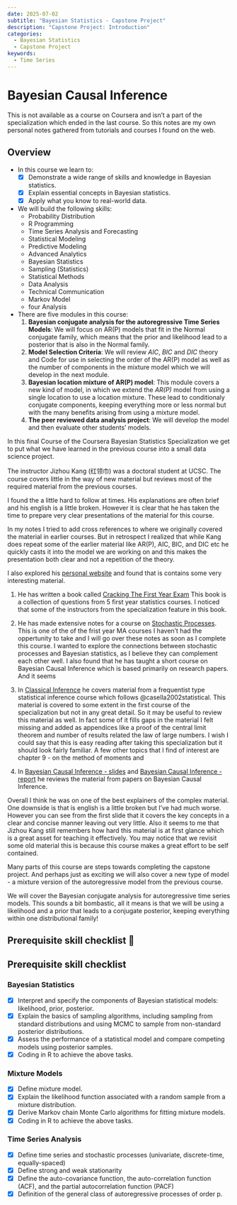```yaml
---
date: 2025-07-02
subtitle: "Bayesian Statistics - Capstone Project"
description: "Capstone Project: Introduction"
categories:
  - Bayesian Statistics
  - Capstone Project
keywords:
  - Time Series
---
```


# Bayesian Causal Inference

This is not available as a course on Coursera and isn't a part of the specialization which ended in the last course. So this notes are my own personal notes gathered from tutorials and courses I found on the web.

## Overview

- In this course we learn to:
  - [x] Demonstrate a wide range of skills and knowledge in Bayesian statistics.
  - [x] Explain essential concepts in Bayesian statistics.
  - [x] Apply what you know to real-world data.
- We will build the following skills:
  - Probability Distribution
  - R Programming
  - Time Series Analysis and Forecasting
  - Statistical Modeling
  - Predictive Modeling
  - Advanced Analytics
  - Bayesian Statistics
  - Sampling (Statistics)
  - Statistical Methods
  - Data Analysis
  - Technical Communication
  - Markov Model
  - four Analysis
- There are five modules in this course:
  1. **Bayesian conjugate analysis for the autoregressive Time Series Models**: We will focus on AR(P) models that fit in the Normal conjugate family, which means that the prior and likelihood lead to a posterior that is also in the Normal family.
  2. **Model Selection Criteria**: We will review *AIC*, *BIC* and *DIC* theory and Code for use in selecting the order of the AR(P) model as well as the number of components in the mixture model which we will develop in the next module.
  3. **Bayesian location mixture of AR(P) model**: This module covers a new kind of model, in which we extend the *AR(P)* model from using a single location to use a location mixture. These lead to conditionaly conjugate components, keeping everything more or less normal but with the many benefits arising from using a mixture model.
  4. **The peer reviewed data analysis project**: We will develop the model and then evaluate other students' models.


In this final Course of the Coursera Bayesian Statistics Specialization we get to put what we have learned in the previous course into a small data science project.

The instructor Jizhou Kang (红领巾) was a doctoral student at UCSC. 
The course covers little in the way of new material but reviews most of the required material from the previous courses. 

I found the a little hard to follow at times. His explanations are often brief and his english is a little broken. However it is clear that he has taken the time to prepare very clear presentations of the material for this course. 

In my notes I tried to add cross references to where we originally covered the material in earlier courses. But in retrospect I realized that while Kang does repeat some of the earlier material like AR(P), AIC, BIC, and DIC etc he quickly casts it into the model we are working on and this makes the presentation both clear and not a repetition of the theory.

I also explored his [personal website](http://gzerokang.github.io) and found that is contains some very interesting material. 

1. He has written a book called [Cracking The First Year Exam
](https://bookdown.org/jkang37/fye/) This book is a collection of questions from 5 first year statistics courses. I noticed that some of the instructors from the specialization feature in this book.

2. He has made extensive notes for a course on [Stochastic Processes](https://bookdown.org/jkang37/stochastic-process-lecture-notes/). This is one of the of the frist year MA courses I haven't had the oppertunity to take and I will go over these notes as soon as I complete this course.
I wanted to explore the connections between stochastic processes and Bayesian statistics, as I believe they can complement each other well.
I also found that he has taught a short course on Bayesian Causal Inference which is based primarily on research papers. And it seems

3. In [Classical Inference](https://bookdown.org/jkang37/stat205b-notes/) he covers material from a frequentist type statistical inference course which follows @casella2002statistical. This material is covered to some extent in the first course of the specialization but not in any great detail. So it may be useful to review this material as well. In fact some of it fills gaps in the material I felt missing and added as appendices like a proof of the central limit theorem and number of results related the law of large numbers. I wish I could say that this is easy reading after taking this specialization but it should look fairly familiar. A few other topics that I find of interest are chapter 9 - on the method of moments and 

4. In [Bayesian Causal Inference - slides](https://github.com/gzerokang/gzerokang.github.io/blob/main/docs/Bayesian_Causal_Inference.pdf) and [Bayesian Causal Inference - report](https://github.com/gzerokang/gzerokang.github.io/blob/main/docs/Bayesian_Causal_Inference__Introduction_and_Examples.pdf) he reviews the material from papers on Bayesian Causal Inference.

Overall I think he was on one of the best explainers of the complex material.  One downside is that is english is a little broken but I've had much worse. However you can see from the first slide that it covers the key concepts in a clear and concise manner leaving out very little.
Also it seems to me that Jizhou Kang still remembers how hard this material is at first glance which is a great asset for teaching it effectively. You may notice that we revisit some old material this is because this course makes a great effort to be self contained.

Many parts of this course are steps towards completing the capstone project.
And perhaps just as exciting we will also cover a new type of model - a mixture version of the autoregressive model from the previous course.

We will cover the Bayesian conjugate analysis for autoregressive time series models.
This sounds a bit bombastic, all it means is that we will be using a likelihood and a prior that leads to a conjugate posterior, keeping everything within one distributional family!

## Prerequisite skill checklist 📖


:::: {.callout-note collapse="true"}
## Prerequisite skill checklist

### Bayesian Statistics
- [x] Interpret and specify the components of Bayesian statistical models: likelihood, prior, posterior.
- [x] Explain the basics of sampling algorithms, including sampling from
standard distributions and using MCMC to sample from non-standard
posterior distributions.
- [x] Assess the performance of a statistical model and compare competing
models using posterior samples.
- [x] Coding in R to achieve the above tasks.

### Mixture Models
- [x] Define mixture model.
- [x] Explain the likelihood function associated with a random sample
from a mixture distribution.
- [x] Derive Markov chain Monte Carlo algorithms for fitting mixture models.
- [x] Coding in R to achieve the above tasks.

### Time Series Analysis
- [x] Define time series and stochastic processes (univariate, discrete-time, equally-spaced)
- [x] Define strong and weak stationarity
- [x] Define the auto-covariance function, the auto-correlation function
(ACF), and the partial autocorrelation function (PACF)
- [x] Definition of the general class of autoregressive processes of order p.
:::
